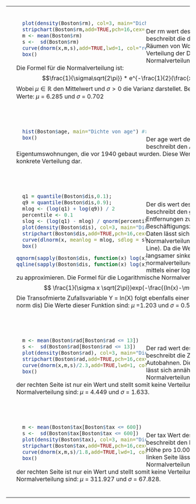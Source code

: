 <!-- Boston$rm -->
<table>
<tr><td>
<div style="padding: 20px">
<div style="float:left; position:relative; width:50%">
```r
  plot(density(Boston$rm), col=3, main="Dichte von rm") # paretto
  stripchart(Boston$rm,add=TRUE,pch=16,cex=.03,at=-0.00013,method="stack",col=8)
  m <- mean(Boston$rm)
  s <-  sd(Boston$rm)
  curve(dnorm(x,m,s),add=TRUE,lwd=1, col="red")
  box() 
```
</div>
<div style="margin-top: 5%">
Der rm wert des Datensatzes boston beschreibt die durchschnittliche Nummer an Räumen von Wohnungen in Boston. Die Verteilung der Daten lässt sich gut mit einer Normalverteilung (siehe rote line) darstellen.
Die Formel für die Normalverteilung ist: $$\frac{1}{\sigma\sqrt{2\pi}} * e^{-\frac{1}{2}(\frac{x-\mu}{\sigma})^2}$$
Wobei $\mu \in \mathbb{R}$ den Mittelwert und $\sigma > 0$ die Varianz darstellet.
Bei dieser Verteilung sind die Werte: $\mu$ = 6.285 und $\sigma$ = 0.702
</div>
</div>
</td></tr>
<tr><td>
<!-- Boston$age -->
<div style="padding: 20px">
<div style="float:left; position:relative; width:50%">
```r
  hist(Boston$age, main="Dichte von age") #f verteilung
  box() 
```
</div>
<div style="margin-top: 5%">
Der age wert des Datensatzes Boston beschreibt den Anteil der Eigentumswohnungen, die vor 1940 gebaut wurden. Diese Werte stellen stellen keine konkrete Verteilung dar.
</div>
</div>
</td></tr>
<tr><td>
<!-- Boston$dis -->
<div style="padding: 20px">
<div style="float:left; position:relative; width:50%">
```r
  q1 = quantile(Boston$dis,0.1);
  q9 = quantile(Boston$dis,0.9);
  mlog <- (log(q1) + log(q9)) / 2
  percentile <- 0.1
  slog <- (log(q1) - mlog) / qnorm(percentile)
  plot(density(Boston$dis), col=3, main="Dichte von dis") #f verteilung
  stripchart(Boston$dis,add=TRUE,pch=16,cex=.03,at=-0.00013,method="stack",col=8)
  curve(dlnorm(x, meanlog = mlog, sdlog = slog, log = FALSE),add=TRUE,lwd=1, col="red")
  box() 
```
``` r
qqnorm(sapply(Boston$dis, function(x) log(x)), main="qq norm dis")
qqline(sapply(Boston$dis, function(x) log(x)), col = "red", lwd = 2)
```
</div>
<div style="margin-top: 5%">
Der dis wert des Datensatzes Boston beschreibt den gewichteten Mittelwert der Entfernungen zu den fünf Bostoner Beschäftigungszentren. Die Verteilung der Daten lässt sich gut mit einer logarithmischen Normalverteilung beschreiben (siehe rote Line). Da die Werte auf der rechten Seite langsamer sinken als bei einer normalverteilung wird versucht die Kurve mittels einer logarithmischen Normalverteilung zu approximieren. Die Formel für die Logarithmische Normalverteilungist: $$ \frac{1}{\sigma x \sqrt{2\pi}}exp(-\frac{(ln(x)-\mu)^2}{2\sigma^2})  $$
Die Transofmierte Zufallsvariable Y = ln(X) folgt ebenfalls einer Normalverteilung. (siehe qq norm dis)
Die Werte dieser Funktion sind: $\mu$ =1.203 und $\sigma$ = 0.559

</tr></td>
<tr><td>
<!-- Boston$rad -->
<div style="padding: 20px">
<div style="float:left; position:relative; width:50%">
```r
  m <- mean(Boston$rad[Boston$rad <= 13])
  s <-  sd(Boston$rad[Boston$rad <= 13])
  plot(density(Boston$rad), col=3, main="Dichte von rad") #f verteilung
  stripchart(Boston$rad,add=TRUE,pch=16,cex=.03,at=-0.00013,method="stack",col=8)
  curve(dnorm(x,m,s)/2.3,add=TRUE,lwd=1, col="red", to = 13)
  box() 
```
</div>
<div style="margin-top: 5%">
Der rad wert des Datensatzes Boston beschreibt die Zugänglichkeit zu radialen Autobahnen. Die Kurve auf der linken Seite lässt sich annähernd mit einer Normalverteilung beschreiben. Die Kurve auf der rechten Seite ist nur ein Wert und stellt somit keine Verteilung dar. Die Werte der Normalverteilung sind: $\mu$ = 4.449 und $\sigma$ = 1.633.
</div>
</div>
</td></tr>
<tr><td>
<!-- Boston$tax -->
<div style="padding: 20px">
<div style="float:left; position:relative; width:50%">
```r
  m <- mean(Boston$tax[Boston$tax <= 600])
  s <-  sd(Boston$tax[Boston$tax <= 600])
  plot(density(Boston$tax), col=3, main="Dichte von tax") #f verteilung
  stripchart(Boston$tax,add=TRUE,pch=16,cex=.03,at=-0.00013,method="stack",col=8)
  curve(dnorm(x,m,s)/1.8,add=TRUE,lwd=1, col="red", to = 600)
  box() 
```
</div>
<div style="margin-top: 5%">
Der tax Wert des Datensatzes Boston beschreibt den Immobiliensteuersatz in voller Höhe pro 10.000 USD.  Die Kurve auf der linken Seite lässt sich annähernd mit einer Normalverteilung beschreiben. Die Kurve auf der rechten Seite ist nur ein Wert und stellt somit keine Verteilung dar. Die Werte der Normalverteilung sind: $\mu$ = 311.927 und $\sigma$ = 67.828.
</div>
</div>
</td></tr>
</table>
